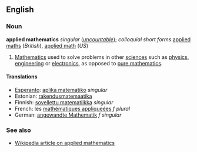 ==English==
===Noun===
'''applied mathematics''' ''singular'' (''[[uncountable]]''); ''colloquial short forms'' [[applied maths]] (''British''), [[applied math]] (''US'')

#[[Mathematics]] used to solve problems in other [[science]]s such as [[physics]], [[engineering]] or [[electronics]], as opposed to [[pure mathematics]].

====Translations====
*[[Esperanto]]: [[aplika matematiko]] ''singular''
*Estonian: [[rakendusmatemaatika]]
*Finnish: [[sovellettu matematiikka]] ''singular''
*French: les [[mathématiques appliqueées]] ''f plural''
*German: [[angewandte Mathematik]] ''f singular''

===See also===
*[[w:Applied mathematics|Wikipedia article on applied mathematics]]